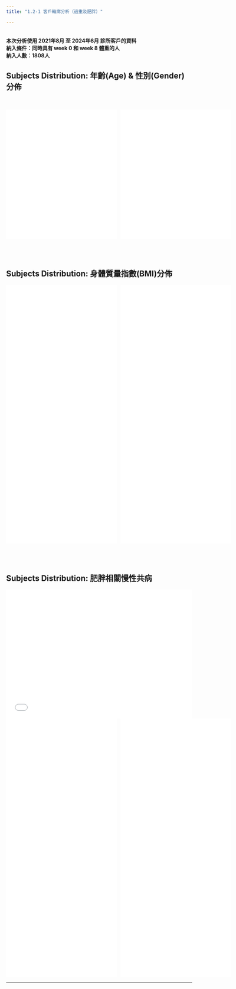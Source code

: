 ```yaml
---
title: "1.2-1 客戶輪廓分析（過重及肥胖）"

---
```


<br>
**本次分析使用 2021年8月 至 2024年6月 診所客戶的資料** <br>
**納入條件：同時具有 week 0 和 week 8 體重的人**  <br>
**納入人數：1808人** <br>

## **Subjects Distribution:** 年齡(Age) & 性別(Gender)分佈

<br>

::: {style="display:flex; gap:10px; justify-content:space-around; max-width:2000px; margin:auto;"}
<iframe src="pie_wl_01.html" width="100%" style="max-width:650px;" height="350px" scrolling="no" frameborder="0">

</iframe>

<iframe src="pie_wl_02.html" width="100%" style="max-width:650px;" height="350px" scrolling="no" frameborder="0">

</iframe>
:::

<br> <br>

## **Subjects Distribution:** 身體質量指數(BMI)分佈 <br>

::: {style="display:flex; gap:10px; justify-content:space-around; max-width:2000px; margin:auto;"}
<iframe src="pie_wl_03.html" width="100%" style="max-width:650px;" height="350px" scrolling="no" frameborder="0">

</iframe>

<iframe src="pie_wl_04.html" width="100%" style="max-width:650px;" height="350px" scrolling="no" frameborder="0">

</iframe>
:::

:::{style="display:flex; gap:10px; justify-content:space-around; max-width:2000px; margin:auto;"}
<iframe src="pie_wl_03_2.html" width="100%" style="max-width:650px;" height="350px" scrolling="no" frameborder="0">

</iframe>

<iframe src="pie_wl_04_2.html" width="100%" style="max-width:650px;" height="350px" scrolling="no" frameborder="0">

</iframe>
:::

<br> <br>

## **Subjects Distribution:** 肥胖相關慢性共病 <br>

<iframe src="pie_wl_05_MetX.html" width="100%" style="max-width:650px;" height="350px" scrolling="no" frameborder="0">

</iframe>

::: {style="display:flex; gap:10px; justify-content:space-around; max-width:2000px; margin:auto;"}
<iframe src="pie_wl_05_DM.html" width="100%" style="max-width:650px;" height="350px" scrolling="no" frameborder="0">

</iframe>

<iframe src="pie_wl_05_Ins.html" width="100%" style="max-width:650px;" height="350px" scrolling="no" frameborder="0">

</iframe>
:::

::: {style="display:flex; gap:10px; justify-content:space-around; max-width:2000px; margin:auto;"}
<iframe src="pie_wl_05_HLP.html" width="100%" style="max-width:650px;" height="350px" scrolling="no" frameborder="0">

</iframe>

<iframe src="pie_wl_05_HTN.html" width="100%" style="max-width:650px;" height="350px" scrolling="no" frameborder="0">

</iframe>
:::

------------------------------------------------------------------------
